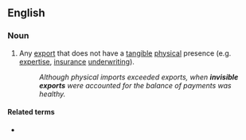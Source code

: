 ==English==

===Noun===
{{en-noun}}

# {{lb|en|economics}} Any [[export]] that does not have a [[tangible]] [[physical]] presence (e.g. [[expertise]], [[insurance]] [[underwriting]]).
#: ''Although physical imports exceeded exports, when '''invisible exports''' were accounted for the balance of payments was healthy.''

====Related terms====
* {{l|en|invisible import}}